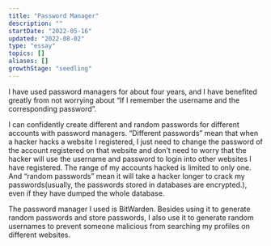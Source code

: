```yaml
---
title: "Password Manager"
description: ""
startDate: "2022-05-16"
updated: "2022-08-02"
type: "essay"
topics: []
aliases: []
growthStage: "seedling"
---
```


I have used password managers for about four years, and I have benefited greatly from not worrying about “If I remember the username and the corresponding password”.

I can confidently create different and random passwords for different accounts with password managers. “Different passwords” mean that when a hacker hacks a website I registered, I just need to change the password of the account registered on that website and don’t need to worry that the hacker will use the username and password to login into other websites I have registered. The range of my accounts hacked is limited to only one. And “random passwords” mean it will take a hacker longer to crack my passwords(usually, the passwords stored in databases are encrypted.), even if they have dumped the whole database.

The password manager I used is BitWarden. Besides using it to generate random passwords and store passwords, I also use it to generate random usernames to prevent someone malicious from searching my profiles on different websites.